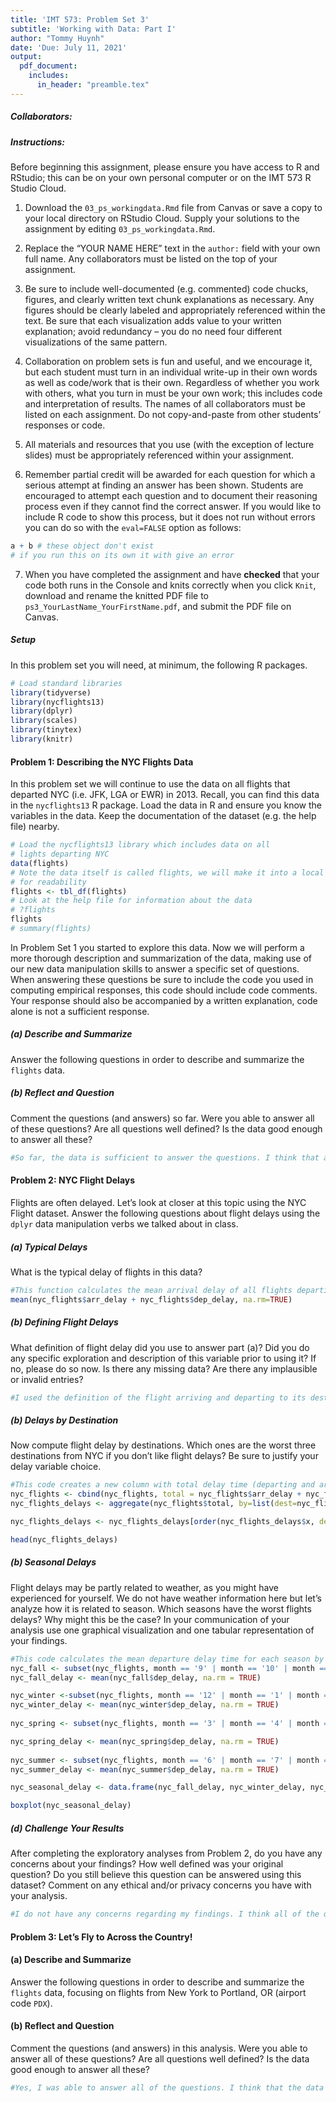 ```yaml
---
title: 'IMT 573: Problem Set 3'
subtitle: 'Working with Data: Part I'
author: "Tommy Huynh"
date: 'Due: July 11, 2021'
output: 
  pdf_document:
    includes:
      in_header: "preamble.tex"
---
```


##### Collaborators: <!-- BE SURE TO LIST ALL COLLABORATORS HERE! -->


##### Instructions:

Before beginning this assignment, please ensure you have access to R and RStudio; this can be on your own personal computer or on the IMT 573 R Studio Cloud. 

1. Download the `03_ps_workingdata.Rmd` file from Canvas or save a copy to your local directory on RStudio Cloud. Supply your solutions to the assignment by editing `03_ps_workingdata.Rmd`. 

2. Replace the "YOUR NAME HERE" text in the `author:` field with your own full name. Any collaborators must be listed on the top of your assignment. 

3. Be sure to include well-documented (e.g. commented) code chucks, figures, and clearly written text chunk explanations as necessary. Any figures should be clearly labeled and appropriately referenced within the text. Be sure that each visualization adds value to your written explanation; avoid redundancy -- you do no need four different visualizations of the same pattern.

4.  Collaboration on problem sets is fun and useful, and we encourage it, but each student must turn in an individual write-up in their own words as well as code/work that is their own.  Regardless of whether you work with others, what you turn in must be your own work; this includes code and interpretation of results. The names of all collaborators must be listed on each assignment. Do not copy-and-paste from other students' responses or code.

5. All materials and resources that you use (with the exception of lecture slides) must be appropriately referenced within your assignment.  

6. Remember partial credit will be awarded for each question for which a serious attempt at finding an answer has been shown. Students are \emph{strongly} encouraged to attempt each question and to document their reasoning process even if they cannot find the correct answer. If you would like to include R code to show this process, but it does not run without errors you can do so with the `eval=FALSE` option as follows:

```r
a + b # these object don't exist 
# if you run this on its own it with give an error
```

7. When you have completed the assignment and have **checked** that your code both runs in the Console and knits correctly when you click `Knit`, download and rename the knitted PDF file to `ps3_YourLastName_YourFirstName.pdf`, and submit the PDF file on Canvas.


##### Setup

In this problem set you will need, at minimum, the following R packages.

```r
# Load standard libraries
library(tidyverse)
library(nycflights13)
library(dplyr)
library(scales)
library(tinytex)
library(knitr)
```

#### Problem 1: Describing the NYC Flights Data

In this problem set we will continue to use the data on all flights that departed NYC (i.e. JFK, LGA or EWR) in 2013. Recall, you can find this data in the `nycflights13` R package. Load the data in R and ensure you know the variables in the data.  Keep the documentation of the dataset (e.g. the help file) nearby.

```r
# Load the nycflights13 library which includes data on all
# lights departing NYC
data(flights)
# Note the data itself is called flights, we will make it into a local df
# for readability
flights <- tbl_df(flights)
# Look at the help file for information about the data
# ?flights
flights
# summary(flights)
```

In Problem Set 1 you started to explore this data. Now we will perform a more thorough description and summarization of the data, making use of our new data manipulation skills to answer a specific set of questions. When answering these questions be sure to include the code you used in computing empirical responses, this code should include code comments. Your response should also be accompanied by a written explanation, code alone is not a sufficient response.

##### (a) Describe and Summarize

Answer the following questions in order to describe and summarize the `flights` data. 

\begin{enumerate}
\item How many flights out of NYC are there in the data?
```r
#This code subsets the flights data into flights that are originating from NYC, it then counts the number of rows in the new dataframe
nyc_flights <- subset(flights, origin == "JFK" | origin == "LGA" | origin == "EWR")

nyc_originating <- nrow(nyc_flights)
print(nyc_originating)
```
\item How many NYC airports are included in this data?  Which airports are these?
```r
#There are three NYC airports included in this data. John F. Kennnedy, Laguardia, and Newark. 
```
\item Into how many airports did the airlines fly from NYC in 2013?
```r
#This code counts the number of unique airports in the dataframes destination column. Flights out of NYC went to 105 different airports in 2013
sum(!duplicated(nyc_flights$dest))
```
\item How many flights were there from NYC to Seattle (airport code \texttt{SEA})?
```r
#This code subsets the nyc_flights dataframe into a dataframe that contains only flights to Seattle. It then counts the number of rows in the new data frame. There were a total of 3923 flights from NYC to Seattle in 2013. 
nyc_sea <- subset(nyc_flights, dest == "SEA")
nrow(nyc_sea)
```
\item Were the any flights from NYC to Spokane \texttt{(GAG)}?
```r
#This code subsets the nyc_flights dataframe into a dataframe that contains only flights to Spokane. It then counts the rows in the new data frame. There were no direct flights from NYC to Spokane in 2013. 
nyc_geg <- subset(nyc_flights, dest == "GEG")
nrow(nyc_geg)
```
\item What about missing destination codes?  Are there any destinations that do not look like valid airport codes
  (i.e. three-letter-all-upper case)?
```r
#There are no missing destination codes. 
```
\end{enumerate}

##### (b) Reflect and Question

Comment the questions (and answers) so far.  Were you able to answer all of these questions?  Are all questions well defined?  Is the data good enough to answer all these?

```r
#So far, the data is sufficient to answer the questions. I think that all the questions were well defined. 
```

#### Problem 2: NYC Flight Delays

Flights are often delayed.  Let's look at closer at this topic using the NYC Flight dataset. Answer the following questions about flight delays using the `dplyr` data manipulation verbs we talked about in class.

##### (a) Typical Delays

What is the typical delay of flights in this data?
```r
#This function calculates the mean arrival delay of all flights departing from NYC. This mean calculation excludes NA values. The average arrival delay for flights out of New York City was about 6.8 minutes. 
mean(nyc_flights$arr_delay + nyc_flights$dep_delay, na.rm=TRUE)
```

##### (b) Defining Flight Delays

What definition of flight delay did you use to answer part (a)? Did you do any specific exploration and description of this variable prior to using it? If no, please do so now. Is there any missing data?  Are there any implausible or invalid entries? 

```r
#I used the definition of the flight arriving and departing to its destination late. There are missing values that state NA, but I used the na.rm feature of the mean function to exclude those values. 
```

##### (b) Delays by Destination

Now compute flight delay by destinations.  Which ones are the worst three destinations from NYC if you don't like flight delays? Be sure to justify your delay variable choice. 

```r
#This code creates a new column with total delay time (departing and arrival). It then aggregates by destination airport for a total delay time of all flights.Airport codes SNA, PSP, and LEX had the most total delay minutes. 
nyc_flights <- cbind(nyc_flights, total = nyc_flights$arr_delay + nyc_flights$dep_delay)
nyc_flights_delays <- aggregate(nyc_flights$total, by=list(dest=nyc_flights$dest), FUN=sum, na.rm = TRUE)

nyc_flights_delays <- nyc_flights_delays[order(nyc_flights_delays$x, decreasing = FALSE),]

head(nyc_flights_delays)
```

##### (b) Seasonal Delays

Flight delays may be partly related to weather, as you might have experienced for yourself.  We do not have weather information here but let's analyze how it is related to season. Which seasons have the worst flights delays? Why might this be the case? In your communication of your analysis use one graphical visualization and one tabular representation of your findings.

```r
#This code calculates the mean departure delay time for each season by the corresponding numerical month. It then creates a new dataframe with the means of all the seasons in order to create a box plot. It appears that winter has the most delays out of the four seaons. 
nyc_fall <- subset(nyc_flights, month == '9' | month == '10' | month == '11')
nyc_fall_delay <- mean(nyc_fall$dep_delay, na.rm = TRUE)

nyc_winter <-subset(nyc_flights, month == '12' | month == '1' | month == '2') 
nyc_winter_delay <- mean(nyc_winter$dep_delay, na.rm = TRUE)
  
nyc_spring <- subset(nyc_flights, month == '3' | month == '4' | month == '5')

nyc_spring_delay <- mean(nyc_spring$dep_delay, na.rm = TRUE)
  
nyc_summer <- subset(nyc_flights, month == '6' | month == '7' | month == '8')
nyc_summer_delay <- mean(nyc_summer$dep_delay, na.rm = TRUE)

nyc_seasonal_delay <- data.frame(nyc_fall_delay, nyc_winter_delay, nyc_spring_delay, nyc_summer_delay)

boxplot(nyc_seasonal_delay)
```

##### (d) Challenge Your Results

After completing the exploratory analyses from Problem 2, do you have any concerns about your findings? How well defined was your original question? Do you still believe this question can be answered using this dataset? Comment on any ethical and/or privacy concerns you have with your analysis. 

```r
#I do not have any concerns regarding my findings. I think all of the questions are well defined and that all the questions can be properly answered with the data set. I do not see any ethifcal or privacy concerns with my analysis because the data is essentially public information and historical. 
```

#### Problem 3: Let's Fly to Across the Country!

#### (a) Describe and Summarize

Answer the following questions in order to describe and summarize the `flights` data, focusing on flights from New York to Portland, OR (airport code `PDX`).

\begin{enumerate}
\item How many flights were there from NYC airports to Portland in 2013?
```r
#This code subsets the nyc_flights dataframe into a dataframe that only contains flights between NYC and Portland. It then calculates the number of rows giving us the total number of flights which is 1354. 
nyc_pdx <- subset(nyc_flights, dest == "PDX")
nrow(nyc_pdx)
```
\item How many airlines fly from NYC to Portland?
```r
#This code takes all carriers that fly from NYC to Portland and removes all duplicates. It then converts it to a dataframe and sums up the number of rows, giving us the number of carriers that fly from NYC to Portland which is 3. 
airlines <- nyc_pdx[!duplicated(nyc_pdx$carrier),]
airlines <- airlines$carrier
airlines <- as.data.frame(airlines)

nrow(airlines)
```
\item Which are these airlines (find the 2-letter abbreviations)?  How many times did each of these go to Portland?
```r
#This code prints the airline 2 letter abbreviation. It then counts the number of flights by each carrier. From NYC to PDX, B6 flew 325 flights, Delta flew 458 flights, and United flew 571 flights. 
print(airlines)

flight_count <- count(nyc_pdx, vars = carrier)
print(flight_count)
```
\item How many unique airplanes fly from NYC to PDX?
\textcolor{blue}{Hint: airplane tail number is a unique identifier of an airplane.}
```r
#This code calculates how many flights are flown per plane, it then counts the number of rows to determine the number of unique planes that are flown on this route. There were a total of 492 unique planes. 
plane_count <- count(nyc_pdx, vars = tailnum)
nrow(plane_count)
```
\item How many different airplanes arrived from each of the three NYC airports to Portland?
```r
#This code subsets each airport into different data frames. It then counts the number of unique tailnumbers in each dataframe and returns the amount. There were 195 unique planes from JFK and 297 unique planes from EWR. 
jfk_pdx <- subset(nyc_pdx, origin == "JFK")
jfk_count <- count(jfk_pdx, vars = tailnum)
nrow(jfk_count)


ewr_pdx <- subset(nyc_pdx, origin == "EWR")
ewr_count <- count(ewr_pdx, vars = tailnum)
nrow(ewr_count)
```
\item What percentage of flights to Portland were delayed at departure by more than 15 minutes?
```r
#This code subsets the nyc_pdx data frame into a data frame that only contains flights that were delayed at departure by more than 15 minutes. It then calculates the percentage by dividing the number of rows in the new data frame by the nyc_pdx frame. The percentage of flights that were delayed at departure by more than 15 minutes is 27% 
delay_pdx_15 <- subset(nyc_pdx, dep_delay > 15)
delay_pdx <- percent(nrow(delay_pdx_15) / nrow(nyc_pdx))
print(delay_pdx)
```
\item Is one of the New York airports noticeably worse in terms of departure delays for flights to Portland, OR than others?
```r
#This code subsets the data for JFK and EWR. It the ncalculates the mean departure delay for each airport. They are roughly the same. 
delay_jfk <- subset(nyc_pdx, origin == "JFK")
print(mean(delay_jfk$dep_delay, na.rm = TRUE))

delay_ewr <- subset(nyc_pdx, origin == "EWR")
print(mean(delay_ewr$dep_delay, na.rm = TRUE))
```
\end{enumerate}

#### (b) Reflect and Question

Comment the questions (and answers) in this analysis.  Were you able to answer all of these questions?  Are all questions well defined?  Is the data good enough to answer all these?

```r
#Yes, I was able to answer all of the questions. I think that the data was good enough to answer all the questions
```
